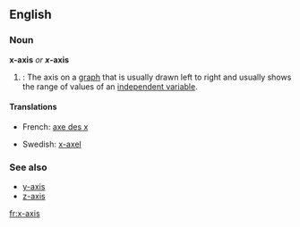 ==English==
===Noun===
'''x-axis''' ''or'' '''''x''-axis'''

#{{alggeom}}: The axis on a [[graph]] that is usually drawn left to right and usually shows the range of values of an [[independent variable]].

====Translations====
{{top}}
*French: [[axe des x]] {{m}}
{{mid}}
*Swedish: [[x-axel]] {{c}}
{{bottom}}

===See also===
*[[y-axis]]
*[[z-axis]]

[[fr:x-axis]]